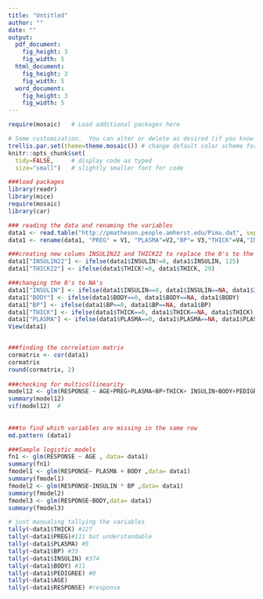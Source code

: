 ```yaml
---
title: "Untitled"
author: ""
date: ""
output: 
  pdf_document:
    fig_height: 3
    fig_width: 5
  html_document:
    fig_height: 3
    fig_width: 5
  word_document:
    fig_height: 3
    fig_width: 5
---
```


```r
require(mosaic)   # Load additional packages here 

# Some customization.  You can alter or delete as desired (if you know what you are doing).
trellis.par.set(theme=theme.mosaic()) # change default color scheme for lattice
knitr::opts_chunk$set(
  tidy=FALSE,     # display code as typed
  size="small")   # slightly smaller font for code
```
 
```r
###load packages 
library(readr)
library(mice)
require(mosaic)
library(car)

### reading the data and renaming the variables
data1 <- read.table("http://pmatheson.people.amherst.edu/Pima.dat", sep=",")
data1 <- rename(data1, "PREG" = V1, "PLASMA"=V2,"BP"= V3,"THICK"=V4,"INSULIN"=V5,"BODY"=V6,"PEDIGREE"=V7,"AGE"=V8,"RESPONSE"=V9) 

###creating new colums INSULIN22 and THICK22 to replace the 0's to the median 
data1["INSULIN22"] <- ifelse(data1$INSULIN!=0, data1$INSULIN, 125)
data1["THICK22"] <- ifelse(data1$THICK!=0, data1$THICK, 29)

###changing the 0's to NA's 
data1["INSULIN"] <- ifelse(data1$INSULIN==0, data1$INSULIN==NA, data1$INSULIN)
data1["BODY"] <- ifelse(data1$BODY==0, data1$BODY==NA, data1$BODY) 
data1["BP"] <- ifelse(data1$BP==0, data1$BP==NA, data1$BP)
data1["THICK"] <- ifelse(data1$THICK==0, data1$THICK==NA, data1$THICK)
data1["PLASMA"] <- ifelse(data1$PLASMA==0, data1$PLASMA==NA, data1$PLASMA)
View(data1)


###finding the correlation matrix 
cormatrix <- cor(data1)
cormatrix 
round(cormatrix, 2)
 
###checking for multicollinearity  
model12 <- glm(RESPONSE ~ AGE+PREG+PLASMA+BP+THICK+ INSULIN+BODY+PEDIGREE, data=data1 )
summary(model12)
vif(model12)  # 
 
 
###to find which variables are missing in the same row
md.pattern (data1) 

###Sample logistic models 
fn1 <- glm(RESPONSE ~ AGE , data= data1)
summary(fn1)
fmodel1 <- glm(RESPONSE~ PLASMA + BODY ,data= data1)
summary(fmodel1)
fmodel2 <- glm(RESPONSE~INSULIN * BP ,data= data1)
summary(fmodel2)
fmodel3 <- glm(RESPONSE~BODY,data= data1)
summary(fmodel3)
```

```r
# just manualing tallying the variables 
tally(~data1$THICK) #227
tally(~data1$PREG)#111 but understandable 
tally(~data1$PLASMA) #5
tally(~data1$BP) #35
tally(~data1$INSULIN) #374
tally(~data1$BODY) #11
tally(~data1$PEDIGREE) #0
tally(~data1$AGE)
tally(~data1$RESPONSE) #response 
```


